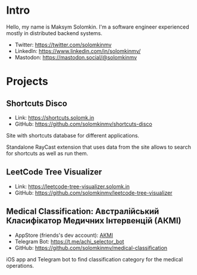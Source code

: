 # Intro

Hello, my name is Maksym Solomkin. I'm a software engineer experienced mostly in distributed backend systems.

* Twitter: https://twitter.com/solomkinmv
* LinkedIn: https://www.linkedin.com/in/solomkinmv/
* Mastodon: https://mastodon.social/@solomkinmv

# Projects

## Shortcuts Disco

* Link: https://shortcuts.solomk.in
* GitHub: https://github.com/solomkinmv/shortcuts-disco

Site with shortcuts database for different applications.

Standalone RayCast extension that uses data from the site allows to search for shortcuts as well as run them.

## LeetCode Tree Visualizer

* Link: https://leetcode-tree-visualizer.solomk.in
* GitHub: https://github.com/solomkinmv/leetcode-tree-visualizer

## Medical Classification: Австралійський Класифікатор Медичних Інтервенцій (АКМІ)

* AppStore (friends's dev account): [АКМІ](https://apps.apple.com/ua/app/%D0%B0%D0%BA%D0%BC%D1%96/id6450682699)
* Telegram Bot: https://t.me/achi_selector_bot
* GitHub: https://github.com/solomkinmv/medical-classification

iOS app and Telegram bot to find classification category for the medical operations.
